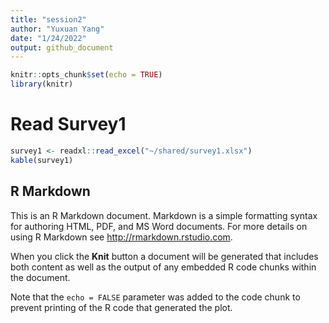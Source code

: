 ```yaml
---
title: "session2"
author: "Yuxuan Yang"
date: "1/24/2022"
output: github_document
---
```


```r
knitr::opts_chunk$set(echo = TRUE)
library(knitr)
```

# Read Survey1
```r
survey1 <- readxl::read_excel("~/shared/survey1.xlsx")
kable(survey1)
```


## R Markdown

This is an R Markdown document. Markdown is a simple formatting syntax for authoring HTML, PDF, and MS Word documents. For more details on using R Markdown see <http://rmarkdown.rstudio.com>.

When you click the **Knit** button a document will be generated that includes both content as well as the output of any embedded R code chunks within the document. 

Note that the `echo = FALSE` parameter was added to the code chunk to prevent printing of the R code that generated the plot.
